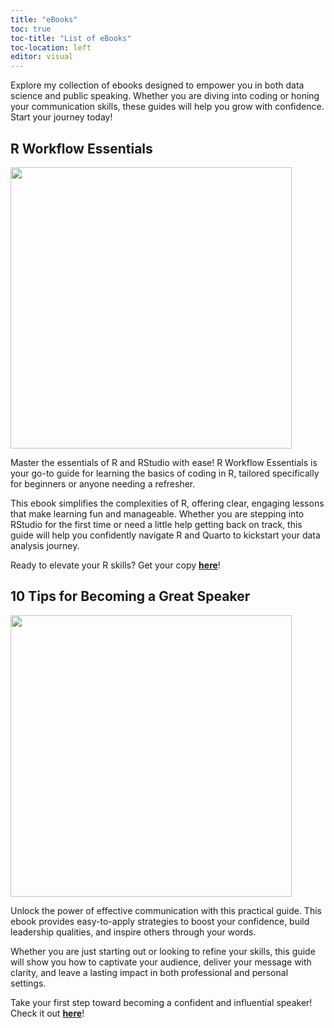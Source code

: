```yaml
---
title: "eBooks"
toc: true
toc-title: "List of eBooks"
toc-location: left
editor: visual
---
```


Explore my collection of ebooks designed to empower you in both data science and public speaking. Whether you are diving into coding or honing your communication skills, these guides will help you grow with confidence. Start your journey today!

## R Workflow Essentials

[![](images/rworkflow.png){fig-align="center" width="450"}](https://www.drsaufibooks.com/N_ShowDetails.aspx?qBookID=EA3535)

Master the essentials of R and RStudio with ease! R Workflow Essentials is your go-to guide for learning the basics of coding in R, tailored specifically for beginners or anyone needing a refresher.

This ebook simplifies the complexities of R, offering clear, engaging lessons that make learning fun and manageable. Whether you are stepping into RStudio for the first time or need a little help getting back on track, this guide will help you confidently navigate R and Quarto to kickstart your data analysis journey.

Ready to elevate your R skills? Get your copy [**here**](https://www.drsaufibooks.com/N_ShowDetails.aspx?qBookID=EA3535 "R Workflow Essentials")!

## 10 Tips for Becoming a Great Speaker

[![](images/speaker.png){fig-align="center" width="450"}](https://www.drsaufibooks.com/N_ShowDetails.aspx?qBookID=EA3527)

Unlock the power of effective communication with this practical guide. This ebook provides easy-to-apply strategies to boost your confidence, build leadership qualities, and inspire others through your words.

Whether you are just starting out or looking to refine your skills, this guide will show you how to captivate your audience, deliver your message with clarity, and leave a lasting impact in both professional and personal settings.

Take your first step toward becoming a confident and influential speaker! Check it out [**here**](https://www.drsaufibooks.com/N_ShowDetails.aspx?qBookID=EA3527 "10 Tips for Becoming a Great Speaker")!
